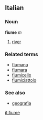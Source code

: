 ==Italian==
===Noun===
'''fiume''' ''m''

# [[river]]

===Related terms===
*[[fiumana]]
*[[fiumara]]
*[[fiumicello]]
*[[fiumiciattolo]]

===See also===
*[[geografia]]

[[it:fiume]]